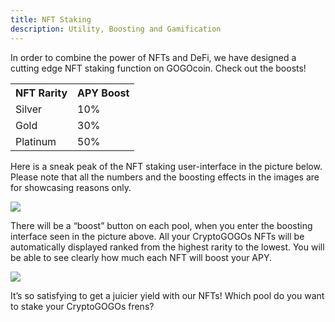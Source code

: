 ```yaml
---
title: NFT Staking
description: Utility, Boosting and Gamification
---
```



In order to combine the power of NFTs and DeFi, we have designed a cutting edge NFT staking function on GOGOcoin. Check out the boosts!

<table>
  <tr>
    <th>NFT Rarity</th>
    <th>APY Boost</th>
  </tr>
  <tr>
    <td>Silver</td>
    <td>10%</td>
  </tr>
  <tr>
    <td>Gold</td>
    <td>30%</td>
  </tr>
   <tr>
    <td>Platinum</td>
    <td>50%</td>
  </tr>
</table>

Here is a sneak peak of the NFT staking user-interface in the picture below. Please note that all the numbers and the boosting effects in the images are for showcasing reasons only. 


<img src="https://www.dropbox.com/s/g1sp9g2klzmhov4/5ABE91F9-A4F7-4EC9-993A-834CF9CA898D.jpeg?dl=0">
<br/>

There will be a “boost” button on each pool, when you enter the boosting interface seen in the picture above. All your CryptoGOGOs NFTs will be automatically displayed ranked from the highest rarity to the lowest. You will be able to see clearly how much each NFT will boost your APY.

<img src="https://www.dropbox.com/s/jm22du8np9ijx6o/119E1B82-08DF-4A3C-AF6B-B6453A5E748C.jpeg?dl=0">
<br/>

It’s so satisfying to get a juicier yield with our NFTs!
Which pool do you want to stake your CryptoGOGOs frens?
